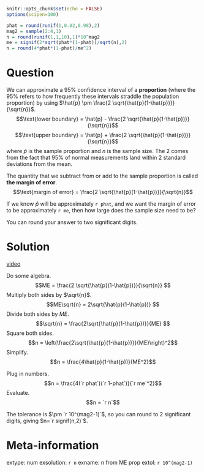 ```r
knitr::opts_chunk$set(echo = FALSE)
options(scipen=100)

phat = round(runif(1,0.02,0.98),2)
mag2 = sample(2:4,1)
n = round(runif(1,1,10),1)*10^mag2
me = signif(2*sqrt(phat*(1-phat))/sqrt(n),2)
n = round(4*phat*(1-phat)/me^2)

```

Question
========

We can approximate a 95% confidence interval of a **proportion** (where the 95% refers to how frequently these intervals straddle the population proportion) by using $\hat{p} \pm \frac{2 \sqrt{\hat{p}(1-\hat{p})}}{\sqrt{n}}$.
$$\text{lower boundary} = \hat{p} - \frac{2 \sqrt{\hat{p}(1-\hat{p})}}{\sqrt{n}}$$
$$\text{upper boundary} = \hat{p} + \frac{2 \sqrt{\hat{p}(1-\hat{p})}}{\sqrt{n}}$$
where $\hat{p}$ is the sample proportion and $n$ is the sample size. The 2 comes from the fact that 95% of normal measurements land within 2 standard deviations from the mean.

The quantity that we subtract from or add to the sample proportion is called **the margin of error**.
$$\text{margin of error} = \frac{2 \sqrt{\hat{p}(1-\hat{p})}}{\sqrt{n}}$$

If we know $\hat{p}$ will be approximately `r phat`, and we want the margin of error to be approximately `r me`, then how large does the sample size need to be?

You can round your answer to two significant digits.


Solution
========

[video](https://vimeo.com/531950711){target="_blank"}

Do some algebra.
$$ME = \frac{2 \sqrt{\hat{p}(1-\hat{p})}}{\sqrt{n}} $$
Multiply both sides by $\sqrt{n}$.
$$ME\sqrt{n} = 2\sqrt{\hat{p}(1-\hat{p})} $$
Divide both sides by $ME$.
$$\sqrt{n} = \frac{2\sqrt{\hat{p}(1-\hat{p})}}{ME} $$
Square both sides.
$$n  = \left(\frac{2\sqrt{\hat{p}(1-\hat{p})}}{ME}\right)^2$$
Simplify.
$$n  = \frac{4\hat{p}(1-\hat{p})}{ME^2}$$

Plug in numbers.
$$n  = \frac{4(`r phat`)(`r 1-phat`)}{`r me`^2}$$
Evaluate.
$$n  = `r n`$$

The tolerance is $\pm `r 10^(mag2-1)`$, so you can round to 2 significant digits, giving $n=`r signif(n,2)`$.


Meta-information
================
extype: num
exsolution: `r n`
exname: n from ME prop
extol: `r 10^(mag2-1)`

